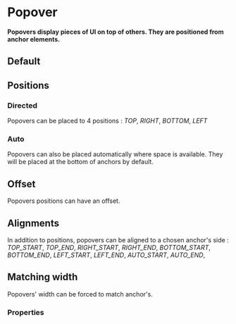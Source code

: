 # Popover

**Popovers display pieces of UI on top of others. They are positioned from anchor elements.**

## Default

<DemoBlock demo="default" />

## Positions

### Directed

Popovers can be placed to 4 positions :
_TOP_, _RIGHT_, _BOTTOM_, _LEFT_

<DemoBlock demo="positions" />

### Auto

Popovers can also be placed automatically where space is available. They will be placed at the bottom of anchors by default.

<DemoBlock demo="auto" />

## Offset

Popovers positions can have an offset.

<DemoBlock demo="offset" />

## Alignments

In addition to positions, popovers can be aligned to a chosen anchor's side :
_TOP_START_, _TOP_END_, _RIGHT_START_, _RIGHT_END_, _BOTTOM_START_, _BOTTOM_END_, _LEFT_START_, _LEFT_END_, _AUTO_START_, _AUTO_END_,

<DemoBlock demo="alignments" />

## Matching width

Popovers' width can be forced to match anchor's.

<DemoBlock demo="matching-width" />

### Properties

<PropTable component="Popover" />
